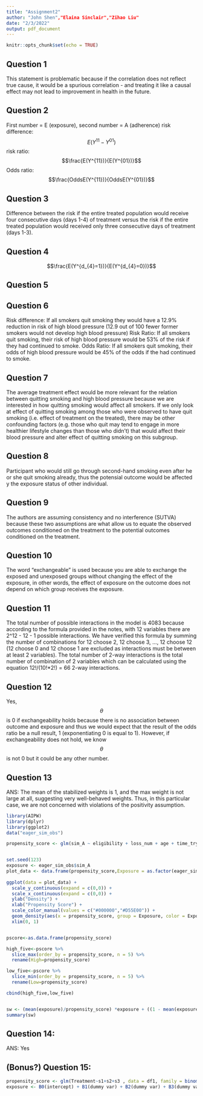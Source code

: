 ---
title: "Assignment2"
author: "John Shen","Elaina Sinclair","Zihao Liu"
date: "2/3/2022"
output: pdf_document
---

```{r setup, include=FALSE}
knitr::opts_chunk$set(echo = TRUE)
```

## Question 1

This statement is problematic because if the correlation does not reflect true cause, it would be a spurious correlation - and treating it like a causal effect may not lead to improvement in health in the future. 

## Question 2

First number = E (exposure), second number = A (adherence)
risk difference: $$E(Y^{11} - Y^{01})$$
risk ratio: $$\frac{E(Y^{11})}{E(Y^{01})}$$
Odds ratio: $$\frac{OddsE(Y^{11})}{OddsE(Y^{01})}$$

## Question 3

Difference between the risk if the entire treated population would receive four consecutive days (days 1-4) of treatment versus the risk if the entire treated population would received only three consecutive days of treatment (days 1-3).

## Question 4

$$\frac{E(Y^{d_{4}=1})}{E(Y^{d_{4}=0})}$$

## Question 5



## Question 6

Risk difference: If all smokers quit smoking they would have a 12.9% reduction in risk of high blood pressure (12.9 out of 100 fewer former smokers would not develop high blood pressure)
Risk  Ratio: If all smokers quit smoking, their risk of high blood pressure would be 53% of the risk if they had continued to smoke.
Odds Ratio: If all smokers quit smoking, their odds of high blood pressure would be 45% of the odds if the had continued to smoke.

## Question 7

The average treatment effect would be more relevant for the relation between quitting smoking and high blood pressure because we are interested in how quitting smoking would affect all smokers. If we only look at effect of quitting smoking among those who were observed to have quit smoking (i.e. effect of treatment on the treated), there may be other confounding factors (e.g. those who quit may tend to engage in more healthier lifestyle changes than those who didn't) that would affect their blood pressure and alter effect of quitting smoking on this subgroup. 

## Question 8

Participant who would still go through second-hand smoking even after he or she quit smoking already, thus the potensial outcome would be affected y the exposure status of other individual.

## Question 9

The authors are assuming consistency and no interference (SUTVA) because these two assumptions are what allow us to equate the observed outcomes conditioned on the treatment to the potential outcomes conditioned on the treatment.

## Question 10

The word "exchangeable" is used because you are able to exchange the exposed and unexposed groups without changing the effect of the exposure, in other words, the effect of exposure on the outcome does not depend on which group receives the exposure. 

## Question 11

The total number of possible interactions in the model is 4083 because according to the formula provided in the notes, with 12 variables there are 2^12 - 12 - 1 possible interactions. We have verified this formula by summing the number of combinations for 12 choose 2, 12 choose 3, ..., 12 choose 12 (12 choose 0 and 12 choose 1 are excluded as interactions must be between at least 2 variables). The total number of 2-way interactions is the total number of combination of 2 variables which can be calculated using the equation 12!/(10!*2!) = 66 2-way interactions.

## Question 12

Yes, $$\theta$$ is 0 if exchangeability holds because there is no association between outcome and exposure and thus we would expect that the result of the odds ratio be a null result, 1 (exponentiating 0 is equal to 1). However, if exchangeability does not hold, we know $$\theta$$ is not 0 but it could be any other number. 


## Question 13

ANS: The mean of the stabilized weights is 1, and the max weight is not large at all, suggesting very well-behaved weights. Thus, in this particular case, we are not concerned with violations of the positivity assumption.

```{r}
library(AIPW)
library(dplyr)
library(ggplot2)
data("eager_sim_obs")

propensity_score <- glm(sim_A ~ eligibility + loss_num + age + time_try_pregnant+BMI+meanAP, data = eager_sim_obs, family = binomial(link = "logit"))$fitted.values


set.seed(123)
exposure <- eager_sim_obs$sim_A
plot_data <- data.frame(propensity_score,Exposure = as.factor(eager_sim_obs$sim_A))
                        
ggplot(data = plot_data) + 
  scale_y_continuous(expand = c(0,0)) + 
  scale_x_continuous(expand = c(0,0)) + 
  ylab("Density") + 
  xlab("Propensity Score") +
  scale_color_manual(values = c("#000000","#D55E00")) + 
  geom_density(aes(x = propensity_score, group = Exposure, color = Exposure)) +
  xlim(0, 1)


pscore<-as.data.frame(propensity_score)

high_five<-pscore %>% 
  slice_max(order_by = propensity_score, n = 5) %>% 
  rename(High=propensity_score)

low_five<-pscore %>% 
  slice_min(order_by = propensity_score, n = 5) %>% 
  rename(Low=propensity_score)

cbind(high_five,low_five)


sw <- (mean(exposure)/propensity_score) *exposure + ((1 - mean(exposure))/(1-propensity_score)) * (1 - exposure)
summary(sw)
```


## Question 14:

ANS: Yes



## (Bonus?) Question 15:

```{r}
propensity_score <- glm(Treatment~s1+s2+s3 , data = df1, family = binomial(link = "logit"))$fitted.values
exposure <- B0(intercept) + B1(dummy var) + B2(dummy var) + B3(dummy var)
```



